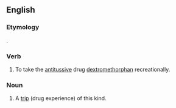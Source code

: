 ==English==

===Etymology===
{{blend|en|Robitussin|{{affix|en|-o-|trip}}}}.

===Verb===
{{en-verb|robotripp}}

# {{label|en|slang}} To take the [[antitussive]] drug [[dextromethorphan]] recreationally.

===Noun===
{{en-noun}}

# {{label|en|slang}} A [[trip]] (drug experience) of this kind.